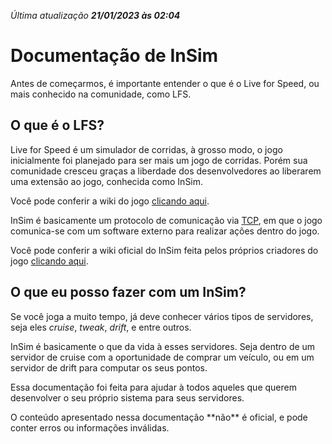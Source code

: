 
<Callout type="info">*Última atualização __21/01/2023 às 02:04__*</Callout>

# Documentação de InSim

Antes de começarmos, é importante entender o que é o Live for Speed, ou mais conhecido na comunidade, como LFS.

## O que é o LFS?

Live for Speed é um simulador de corridas, à grosso modo, o jogo inicialmente foi planejado para ser mais um jogo de corridas.
Porém sua comunidade cresceu graças a liberdade dos desenvolvedores ao liberarem uma extensão ao jogo, conhecida como InSim.

Você pode conferir a wiki do jogo [clicando aqui](https://wikipedia.org/wiki/Live_for_Speed).

InSim é basicamente um protocolo de comunicação via [TCP](https://wikipedia.org/wiki/Internet_protocol_suite), em que o jogo comunica-se com um software externo para realizar ações dentro do jogo.

Você pode conferir a wiki oficial do InSim feita pelos próprios criadores do jogo [clicando aqui](https://en.lfsmanual.net/wiki/InSim).

## O que eu posso fazer com um InSim?

Se você joga a muito tempo, já deve conhecer vários tipos de servidores, seja eles _cruise_, _tweak_, _drift_, e entre outros.

InSim é basicamente o que da vida à esses servidores. Seja dentro de um servidor de cruise com a oportunidade de comprar um veículo, ou em um servidor de drift para computar os seus pontos.

Essa documentação foi feita para ajudar à todos aqueles que querem desenvolver o seu próprio sistema para seus servidores.

<Callout type="warning">
  O conteúdo apresentado nessa documentação **não** é oficial, e pode conter
  erros ou informações inválidas.
</Callout>
